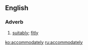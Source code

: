 ==English==

===Adverb===
{{en-adv}}

# {{context|rare|lang=en}} [[suitably]]; [[fitly]]

[[ko:accommodately]]
[[ru:accommodately]]
